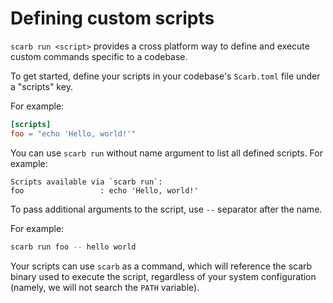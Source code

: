 # Defining custom scripts

`scarb run <script>` provides a cross platform way to define and execute custom commands specific to a codebase.

To get started, define your scripts in your codebase's `Scarb.toml` file under a "scripts" key.

For example:

```toml copy
[scripts]
foo = "echo 'Hello, world!'"
```

You can use `scarb run` without name argument to list all defined scripts.
For example:

```filename="scarb run"
Scripts available via `scarb run`:
foo                 : echo 'Hello, world!'
```

To pass additional arguments to the script, use `--` separator after the name.

For example:

```bash copy
scarb run foo -- hello world
```

Your scripts can use `scarb` as a command, which will reference the scarb binary used to execute the script,
regardless of your system configuration (namely, we will not search the `PATH` variable).
